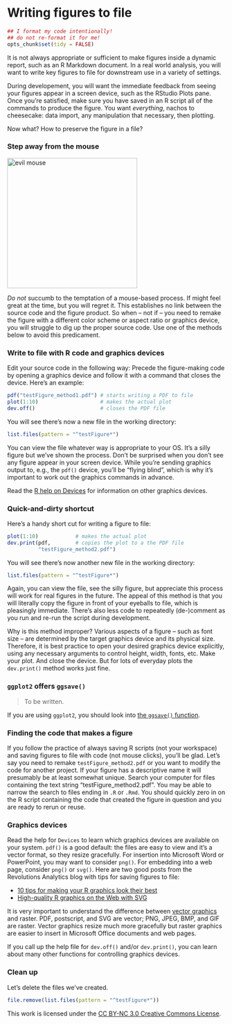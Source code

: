 Writing figures to file
========================================================

```r
## I format my code intentionally!
## do not re-format it for me!
opts_chunk$set(tidy = FALSE)
```

It is not always appropriate or sufficient to make figures inside a dynamic report, such as an R Markdown document. In a real world analysis, you will want to write key figures to file for downstream use in a variety of settings.

During developement, you will want the immediate feedback from seeing your figures appear in a screen device, such as the RStudio Plots pane. Once you're satisfied, make sure you have saved in an R script all of the commands to produce the figure. You want *everything*, nachos to cheesecake: data import, any manipulation that necessary, then plotting.

Now what? How to preserve the figure in a file?

### Step away from the mouse

<img src="http://www.stat.ubc.ca/~jenny/notOcto/STAT545A/examples/gapminder/figs/evilMouse.jpg" alt="evil mouse" style="width: 300px;"/>

_Do not_ succumb to the temptation of a mouse-based process. If might feel great at the time, but you will regret it. This establishes no link between the source code and the figure product. So when -- not if -- you need to remake the figure with a different color scheme or aspect ratio or graphics device, you will struggle to dig up the proper source code. Use one of the methods below to avoid this predicament.

### Write to file with R code and graphics devices

Edit your source code in the following way: Precede the figure-making code by opening a graphics device and follow it with a command that closes the device. Here's an example:

```r
pdf("testFigure_method1.pdf") # starts writing a PDF to file
plot(1:10)                    # makes the actual plot
dev.off()                     # closes the PDF file
```

You will see there's now a new file in the working directory:

```r
list.files(pattern = "^testFigure*")
```

You can view the file whatever way is appropriate to your OS. It's a silly figure but we've shown the process. Don't be surprised when you don't see any figure appear in your screen device. While you're sending graphics output to, e.g., the `pdf()` device, you'll be "flying blind", which is why it's important to work out the graphics commands in advance.

Read the [R help on Devices](http://stat.ethz.ch/R-manual/R-patched/library/grDevices/html/Devices.html) for information on other graphics devices.

### Quick-and-dirty shortcut

Here's a handy short cut for writing a figure to file:

```r
plot(1:10)            # makes the actual plot
dev.print(pdf,        # copies the plot to a the PDF file
          "testFigure_method2.pdf")             
```

You will see there's now another new file in the working directory:

```r
list.files(pattern = "^testFigure*")
```

Again, you can view the file, see the silly figure, but appreciate this process will work for real figures in the future. The appeal of this method is that you will literally copy the figure in front of your eyeballs to file, which is pleasingly immediate. There's also less code to repeatedly (de-)comment as you run and re-run the script during development.

Why is this method improper? Various aspects of a figure -- such as font size -- are determined by the target graphics device and its physical size. Therefore, it is best practice to open your desired graphics device explicitly, using any necessary arguments to control height, width, fonts, etc. Make your plot. And close the device. But for lots of everyday plots the `dev.print()` method works just fine.

### `ggplot2` offers `ggsave()`

> To be written.

If you are using `ggplot2`, you should look into [the `ggsave()` function](http://docs.ggplot2.org/current/ggsave.html).

### Finding the code that makes a figure

If you follow the practice of always saving R scripts (not your workspace) and saving figures to file with code (not mouse clicks), you'll be glad. Let's say you need to remake `testFigure_method2.pdf` or you want to modify the code for another project. If your figure has a descriptive name it will presumably be at least somewhat unique. Search your computer for files containing the text string "testFigure_method2.pdf". You may be able to narrow the search to files ending in `.R` or `.Rmd`. You should quickly zero in on the R script containing the code that created the figure in question and you are ready to rerun or reuse.

### Graphics devices

Read the help for `Devices` to learn which graphics devices are available on your system. `pdf()` is a good default: the files are easy to view and it's a vector format, so they resize gracefully. For insertion into Microsoft Word or PowerPoint, you may want to consider `png()`. For embedding into a web page, consider `png()` or `svg()`. Here are two good posts from the Revolutions Analytics blog with tips for saving figures to file:

  * [10 tips for making your R graphics look their best](http://blog.revolutionanalytics.com/2009/01/10-tips-for-making-your-r-graphics-look-their-best.html) 
  * [High-quality R graphics on the Web with SVG](http://blog.revolutionanalytics.com/2011/07/r-svg-graphics.html)
  
It is very important to understand the difference between [vector graphics](http://en.wikipedia.org/wiki/Vector_graphics) and raster. PDF, postscript, and SVG are vector; PNG, JPEG, BMP, and GIF are raster. Vector graphics resize much more gracefully but raster graphics are easier to insert in Microsoft Office documents and web pages.

If you call up the help file for `dev.off()` and/or `dev.print()`, you can learn about many other functions for controlling graphics devices.

### Clean up

Let's delete the files we've created.

```r
file.remove(list.files(pattern = "^testFigure*"))
```

<div class="footer">
This work is licensed under the  <a href="http://creativecommons.org/licenses/by-nc/3.0/">CC BY-NC 3.0 Creative Commons License</a>.
</div>